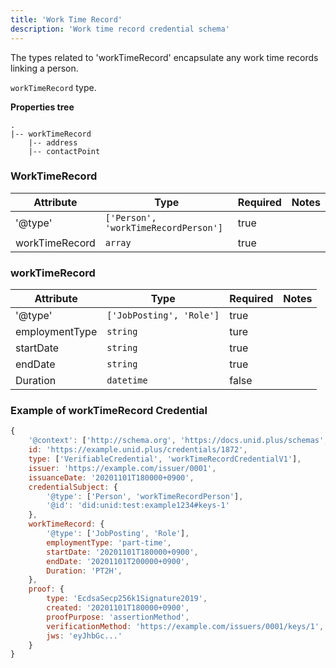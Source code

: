 ```yaml
---
title: 'Work Time Record'
description: 'Work time record credential schema'
---
```


<SEO title='Credential Data Schema' />

The types related to 'workTimeRecord' encapsulate any work time records linking a person.

`workTimeRecord` type.

**Properties tree**

```
.
|-- workTimeRecord
    |-- address
    |-- contactPoint
```

### WorkTimeRecord

| Attribute | Type | Required | Notes |
| ---- | ---- | ---- | ---- |
| '@type' | `['Person', 'workTimeRecordPerson']` | true ||
| workTimeRecord | `array` | true ||


### workTimeRecord

| Attribute | Type | Required | Notes |
| ---- | ---- | ---- | ---- |
| '@type' | `['JobPosting', 'Role']` | true ||
| employmentType | `string` | ture ||
| startDate | `string` | true ||
| endDate | `string` | true ||
| Duration | `datetime` | false ||

### Example of workTimeRecord Credential

```js
{
    '@context': ['http://schema.org', 'https://docs.unid.plus/schemas', 'https://www.w3.org/2018/credentials/v1', 'https://www.w3.org/2018/credentials/examples/v1'],
    id: 'https://example.unid.plus/credentials/1872',
    type: ['VerifiableCredential', 'workTimeRecordCredentialV1'],
    issuer: 'https://example.com/issuer/0001',
    issuanceDate: '20201101T180000+0900',
    credentialSubject: {
        '@type': ['Person', 'workTimeRecordPerson'],
        '@id': 'did:unid:test:example1234#keys-1'
    },
    workTimeRecord: {
        '@type': ['JobPosting', 'Role'],
        employmentType: 'part-time',
        startDate: '20201101T180000+0900',
        endDate: '20201101T200000+0900',
        Duration: 'PT2H',
    },
    proof: {
        type: 'EcdsaSecp256k1Signature2019',
        created: '20201101T180000+0900',
        proofPurpose: 'assertionMethod',
        verificationMethod: 'https://example.com/issuers/0001/keys/1',
        jws: 'eyJhbGc...'
    }
}
```
